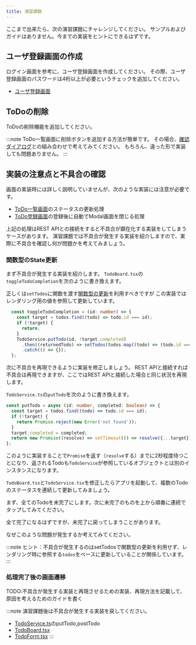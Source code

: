 ```yaml
---
title: 演習課題
---
```


ここまで出来たら、次の演習課題にチャレンジしてください。
サンプルおよびガイドはありません。今までの実装をヒントにできるはずです。

## ユーザ登録画面の作成

ログイン画面を参考に、ユーザ登録画面を作成してください。
その際、ユーザ登録画面のパスワードは4桁以上が必要というチェックを追加してください。

- [ユーザ登録画面](../app-spec.md#ユーザ登録)

## ToDoの削除

ToDoの削除機能を追加してください。

:::note
ToDo一覧画面に削除ボタンを追加する方法が簡単です。
その場合、[確認ダイアログ](alert.mdx)との組み合わせで考えてみてください。
もちろん、違った形で実装しても問題ありません。
:::

## 実装の注意点と不具合の確認

画面の実装時には詳しく説明していませんが、次のような実装には注意が必要です。

 - [ToDo一覧画面](./todo-board.mdx)のステータスの更新処理
 - [ToDo登録画面](./todo-form.mdx)の登録後に自動でModal画面を閉じる処理

上記の処理はREST APIとの接続をすると不具合が顕在化する実装をしてしまうケースがあります。
演習課題では不具合が発生する実装を紹介しますので、実際に不具合を確認し何が問題かを考えてみましょう。


### 関数型のState更新

まず不具合が発生する実装を紹介します。
`TodoBoard.tsx`の`toggleTodoCompletion`を次のように書き換えます。

正しくは`setTodos`に関数を渡す[関数型の更新](https://ja.reactjs.org/docs/hooks-reference.html#functional-updates)を利用すべきですが
この実装ではレンダリング用の値を参照して更新しています。

```typescript title="src/screen/TodoBoard.tsx"
  const toggleTodoCompletion = (id: number) => {
    const target = todos.find((todo) => todo.id === id);
    if (!target) {
      return;
    }
    TodoService.putTodo(id, !target.completed)
      .then((returnedTodo) => setTodos(todos.map((todo) => (todo.id === id ? returnedTodo : todo))))
      .catch(() => {});
  };
```

次に不具合を再現できるように実装を修正しましょう。
REST APIと接続すれば不具合は再現できますが、ここではREST APIと接続した場合と同じ状況を再現します。

`TodoService.ts`の`putTodo`を次のように書き換えます。

```typescript jsx title="/src/services/TodoService.tsx"
const putTodo = async (id: number, completed: boolean) => {
  const target = todos.find((todo) => todo.id === id);
  if (!target) {
    return Promise.reject(new Error('not found'));
  }
  target.completed = completed;
  return new Promise((resolve) => setTimeout(() => resolve({...target}), 2000 + id * 100));
};

```

このように実装することで`Promise`を返す（`resolve`する）までに2秒程度待つことになり、返されるTodoも`TodoService`が参照しているオブジェクトとは別のインスタンスになります。

`TodoBoard.tsx`と`TodoService.tsx`を修正したらアプリを起動して、複数のTodoのステータスを連続して更新してみましょう。

まず、全てのTodoを未完了にします。次に未完了のものを上から順番に連続でタップしてみてください。

全て完了になるはずですが、未完了に戻ってしまうことがあります。

なぜこのような問題が発生するか考えてみてください。

:::note
ヒント：不具合が発生するのはsetTodosで関数型の更新を利用せず、レンダリング時に参照する`todos`をベースに更新していることが関係しています。
:::

### 処理完了後の画面遷移

TODO:不具合が発生する実装と再現させるための実装、再現方法を記載して、原因を考えるためのガイドを書く

:::note
演習課題後は不具合が発生する実装を戻してください。
- [TodoService.ts](./todo-board.mdx#todo機能関連の部品)のputTodo,postTodo
- [TodoBoard.tsx](./todo-board.mdx#todo一覧画面の作成)
- [TodoForm.tsx](./todo-form.mdx)
:::